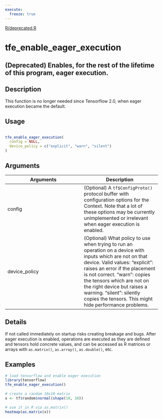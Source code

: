 ```yaml
---
execute:
  freeze: true
---
```


[R/deprecated.R](https://github.com/rstudio/tensorflow//blob/main/R/deprecated.R#L39) 

# tfe_enable_eager_execution

## (Deprecated) Enables, for the rest of the lifetime of this program, eager execution.

## Description
 This function is no longer needed since Tensorflow 2.0, when eager execution became the default. 


## Usage
```r
 
tfe_enable_eager_execution( 
  config = NULL, 
  device_policy = c("explicit", "warn", "silent") 
) 
```

## Arguments
|Arguments|Description|
|---|---|
| config | (Optional) A `tf$ConfigProto()` protocol buffer with configuration options for the Context. Note that a lot of these options may be currently unimplemented or irrelevant when eager execution is enabled. |
| device_policy | (Optional) What policy to use when trying to run an operation on a device with inputs which are not on that device. Valid values: "explicit": raises an error if the placement is not correct. "warn": copies the tensors which are not on the right device but raises a warning. "silent": silently copies the tensors. This might hide performance problems. |

## Details
 If not called immediately on startup risks creating breakage and bugs.  After eager execution is enabled, operations are executed as they are defined and tensors hold concrete values, and can be accessed as R matrices or arrays with `as.matrix()`, `as.array()`, `as.double()`, etc. 




## Examples
```r
 
 
# load tensorflow and enable eager execution 
library(tensorflow) 
tfe_enable_eager_execution() 
 
# create a random 10x10 matrix 
x <- tf$random$normal(shape(10, 10)) 
 
# use it in R via as.matrix() 
heatmap(as.matrix(x)) 
 
 
```


